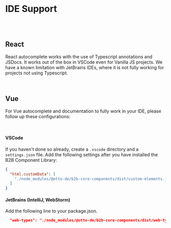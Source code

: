 <Meta title="Getting Started/IDE Support" />

# IDE Support

<br />
<br />

## React

React autocomplete works with the use of Typescript annotations and JSDocs. It works out of the box in VSCode even
for Vanilla JS projects. We have a known limitation with JetBrains IDEs, where it is not fully working for projects
not using Typescript.

<br />

## Vue

For Vue autocomplete and documentation to fully work in your IDE, please follow up these configurations:

<br />

#### VSCode

If you haven't done so already, create a `.vscode` directory and a `settings.json` file. Add the following
settings after you have installed the B2B Component Library:

```json
{
  "html.customData": [
    "./node_modules/@otto-de/b2b-core-components/dist/custom-elements.json"
  ]
}
```

#### JetBrains (IntelliJ, WebStorm)

Add the following line to your package.json.

```json
  "web-types": "./node_modules/@otto-de/b2b-core-components/dist/web-types.json"
```
